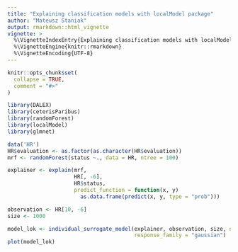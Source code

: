 ---
title: "Explaining classification models with localModel package"
author: "Mateusz Staniak"
output: rmarkdown::html_vignette
vignette: >
  %\VignetteIndexEntry{Explaining classification models with localModel package}
  %\VignetteEngine{knitr::rmarkdown}
  %\VignetteEncoding{UTF-8}
---

```{r setup, include = FALSE}
knitr::opts_chunk$set(
  collapse = TRUE,
  comment = "#>"
)
```

```{r ex}
library(DALEX)
library(ceterisParibus)
library(randomForest)
library(localModel)
library(glmnet)

data('HR')
HR$evaluation <- as.factor(as.character(HR$evaluation))
mrf <- randomForest(status ~., data = HR, ntree = 100)

explainer <- explain(mrf, 
                     HR[, -6],
                     HR$status,
                     predict_function = function(x, y)
                       as.data.frame(predict(x, y, type = "prob")))

observation <- HR[10, -6]
size <- 1000

model_lok <- individual_surrogate_model(explainer, observation, size, n_points = 100,
                                        response_family = "gaussian")
plot(model_lok)
```
